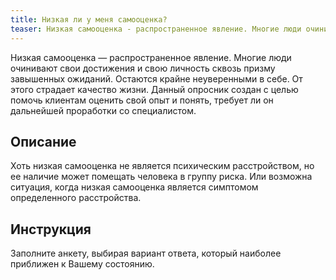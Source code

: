 ```yaml
---
title: Низкая ли у меня самооценка?
teaser: Низкая самооценка - распространенное явление. Многие люди очинивают свои достижения и свою личность сквозь призму завышенных ожиданий. Остаются крайне неуверенными в себе. От этого страдает качество жизни. Данный опросник создан с целью помочь клиентам оценить свой опыт и понять, требует ли он дальнейшей проработки со специалистом.
---
```


Низкая самооценка &mdash; распространенное явление. Многие люди очинивают
свои достижения и свою личность сквозь призму завышенных ожиданий.
Остаются крайне неуверенными в себе. От этого страдает качество жизни.
Данный опросник создан с целью помочь клиентам оценить свой опыт и
понять, требует ли он дальнейшей проработки со специалистом.

## Описание

Хоть низкая самооценка не является психическим расстройством, но ее
наличие может помещать человека в группу риска. Или возможна ситуация,
когда низкая самооценка является симптомом определенного расстройства.

## Инструкция

Заполните анкету, выбирая вариант ответа, который наиболее приближен к
Вашему состоянию.

